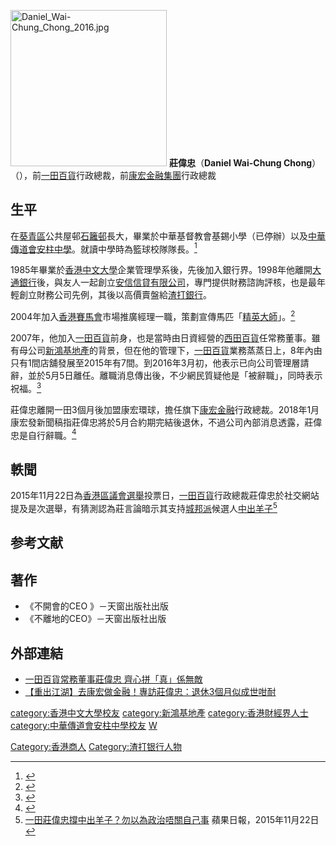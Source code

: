[[File:Daniel_Wai-Chung_Chong_2016.jpg|250px]]
'''莊偉忠'''（'''Daniel Wai-Chung Chong'''）（{{bd|1962年}}），前[[一田百貨|一田百貨]]行政總裁，前[[康宏金融集團|康宏金融集團]]行政總裁

==生平==
在[[葵青區|葵青區]]公共屋邨[[石籬邨|石籬邨]]長大，畢業於中華基督教會基錫小學（已停辦）以及[[中華傳道會安柱中學|中華傳道會安柱中學]]。就讀中學時為籃球校隊隊長。<ref>{{web reference|URL=http://eastweek.my-magazine.me/main/10449|title=人生踢躂舞 莊偉忠|work=東周刊 第386期 Book A 【人物傳奇】|year=2011年|date=1月21日|accessdate=2017-12-05|archive-date=2017-10-21|archive-url=https://web.archive.org/web/20171021154209/http://eastweek.my-magazine.me/main/10449|dead-url=no}}</ref>

1985年畢業於[[香港中文大學|香港中文大學]]企業管理學系後，先後加入銀行界。1998年他離開[[大通銀行|大通銀行]]後，與友人一起創立[[安信信貸有限公司|安信信貸有限公司]]，專門提供財務諮詢評核，也是最年輕創立財務公司先例，其後以高價賣盤給[[渣打銀行|渣打銀行]]。

2004年加入[[香港賽馬會|香港賽馬會]]市場推廣經理一職，策劃宣傳馬匹「[[精英大師|精英大師]]」。<ref>{{Cite web |url=http://www.capitalentrepreneur.com/common_emag/view_content.php?issue_no=105&pub_id=23&top_id=154&art_id=177408 |title=一田百貨 莊偉忠 識管理先要識做人  CAPITAL Entrepreneur 資本企業家 第 105 期 |access-date=2016-03-27 |archive-url=https://web.archive.org/web/20160329070658/http://capitalentrepreneur.com/common_emag/view_content.php?issue_no=105&pub_id=23&top_id=154&art_id=177408 |archive-date=2016-03-29 |dead-url=yes }}</ref>

2007年，他加入[[一田百貨|一田百貨]]前身，也是當時由日資經營的[[西田百貨|西田百貨]]任常務董事。雖有母公司[[新鴻基地產|新鴻基地產]]的背景，但在他的管理下，[[一田百貨|一田百貨]]業務蒸蒸日上，8年內由只有1間店舖發展至2015年有7間。到2016年3月初，他表示已向公司管理層請辭，並於5月5日離任。離職消息傳出後，不少網民質疑他是「被辭職」，同時表示祝福。<ref>{{Cite web |url=http://news.mingpao.com/ins/instantnews/web_tc/article/20160304/s00001/1457089850698 |title=網民揣測莊偉忠因言論「被辭職」　一田否認：如果係都唔係今時今日嘅事 (19:59) 明報 2016年3月4日 |accessdate=2016年3月27日 |archive-date=2016年4月15日 |archive-url=https://web.archive.org/web/20160415035731/http://news.mingpao.com/ins/instantnews/web_tc/article/20160304/s00001/1457089850698 |dead-url=no }}</ref> 

莊偉忠離開一田3個月後加盟康宏環球，擔任旗下[[康宏金融|康宏金融]]行政總裁。2018年1月康宏發新聞稿指莊偉忠將於5月合約期完結後退休，不過公司內部消息透露，莊偉忠是自行辭職。<ref>{{cite news|url=https://hk.news.appledaily.com/local/daily/article/20180113/20273104|title=康宏金融行政總裁莊偉忠辭職|agency=[[蘋果日報|蘋果日報]]|date=2018-01-13|accessdate=2018-01-13|archive-date=2018-01-13|archive-url=https://web.archive.org/web/20180113150411/https://hk.news.appledaily.com/local/daily/article/20180113/20273104|dead-url=no}}</ref>

==軼聞==
2015年11月22日為[[2015年香港區議會選舉|香港區議會選舉]]投票日，[[一田百貨|一田百貨]]行政總裁莊偉忠於社交網站提及是次選舉，有猜測認為莊言論暗示其支持[[本土派_(香港)#城邦派|城邦派]]候選人[[中出羊子|中出羊子]]<ref>[https://www.webcitation.org/6dDzJZjT2?url=http://hk.apple.nextmedia.com/realtime/news/20151122/54456632?http%3A%2F%2Fhk.apple.nextmedia.com%2Frealtime%2Fnews%2F20151122%2F54456632 一田莊偉忠撐中出羊子？勿以為政治唔關自己事] 蘋果日報，2015年11月22日</ref>

==参考文献==
{{reflist}}

==著作==
* 《不開會的CEO 》－天窗出版社出版
* 《不離地的CEO》－天窗出版社出版

==外部連結==
*[http://www.recruitonline.com/article/ArticleDetail.aspx?article_id=26138 一田百貨常務董事莊偉忠 齊心拼「真」係無敵]{{dead link|date=2018年4月 |bot=InternetArchiveBot |fix-attempted=yes }}
*[http://hk.apple.nextmedia.com/realtime/finance/20160801/55437896 【重出江湖】去康宏做金融！專訪莊偉忠：退休3個月似成世咁耐]{{Wayback|url=http://hk.apple.nextmedia.com/realtime/finance/20160801/55437896 |date=20160930144117 }}

{{DEFAULTSORT:Z}}
[[Category:香港商人|Category:香港商人]]
[[category:香港中文大學校友|category:香港中文大學校友]]
[[Category:渣打银行人物|Category:渣打银行人物]]
[[category:新鴻基地產|category:新鴻基地產]]
[[category:香港財經界人士|category:香港財經界人士]]
[[category:中華傳道會安柱中學校友|category:中華傳道會安柱中學校友]]
[[category:莊姓|W]]
